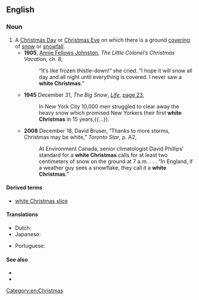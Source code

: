 ==English==
{{wikipedia}}

===Noun===
{{en-noun}}

# A [[Christmas Day]] or [[Christmas Eve]] on which there is a ground [[covering]] of [[snow]] or [[snowfall]].
#* '''1905''', [[w:Annie Fellows Johnston|Annie Fellows Johnston]], ''The Little Colonel′s Christmas Vacation'', ch. 8,
#*: “It′s like frozen thistle-down!” she cried. “I hope it will snow all day and all night until everything is covered. I never saw a '''white Christmas'''.”
#* '''1945''' December 31, ''The Big Snow'', ''[[w:Life (magazine)|Life]]'', [http://books.google.com.au/books?id=_0gEAAAAMBAJ&pg=PA23&dq=%22white+Christmas%22+slice&hl=en&sa=X&ei=wkK7UK_NHYeemQXJroHwDQ&redir_esc=y#v=onepage&q=%22white%20Christmas%22%20slice&f=false page 23],
#*: In New York City 10,000 men struggled to clear away the heavy snow which promised New Yorkers their first '''white Christmas''' in 15 years,{{...}}.
#* '''2008''' December 18, David Bruser, “Thanks to more storms, Christmas may be white,” ''Toronto Star'', p. A2,
#*: At Environment Canada, senior climatologist David Phillips′ standard for a '''white Christmas''' calls for at least two centimeters of snow on the ground at 7 a.m. . . . “In England, if a weather guy sees a snowflake, they call it a '''white Christmas'''.”

====Derived terms====
* [[white Christmas slice]]

====Translations====
{{trans-top|a Christmas Day or Eve with snow}}
* Dutch: {{t|nl|witte kerst|m|f}}
* Japanese: {{t|ja|ホワイトクリスマス|tr=howaito kurisumasu}}
{{trans-mid}}
* Portuguese: {{t|pt|Natal branco|m}}
{{trans-bottom}}

====See also====
*{{l|en|snow day}}
*{{l|en|white Easter}}

[[Category:en:Christmas]]